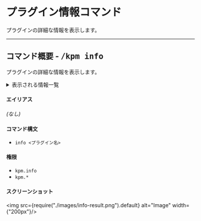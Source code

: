 # プラグイン情報コマンド

プラグインの詳細な情報を表示します。

---

## コマンド概要 - <kbd>/kpm info</kbd>

プラグインの詳細な情報を表示します。

<details>
  <summary>表示される情報一覧</summary>

  + 名前
  + 作者
  + 状態
  + 読み込みタイミング
  + 保護状態
  + ウェブサイト
  + 説明

  + ファイル名
  + ファイルサイズ

  + 依存関係
  + 非依存関係

  + コマンド一覧  
    コマンド一覧 をホバーすると、そのコマンドの詳細説明が表示されます。
  
</details>


#### エイリアス

*\(なし)*

#### コマンド構文

+ `info <プラグイン名>`

#### 権限

+ `kpm.info`
+ `kpm.*`

#### スクリーンショット

<img src={require("./images/info-result.png").default}  alt="Image" width={"200px"}/>

